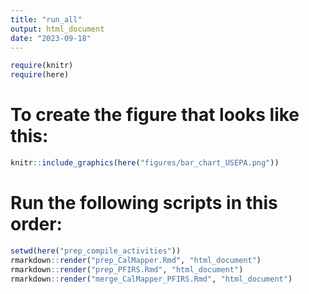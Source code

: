 ```yaml
---
title: "run_all"
output: html_document
date: "2023-09-18"
---
```


```r
require(knitr)
require(here)
```


# To create the figure that looks like this:
```r
knitr::include_graphics(here("figures/bar_chart_USEPA.png"))
```

# Run the following scripts in this order:

```r
setwd(here("prep_compile_activities"))
rmarkdown::render("prep_CalMapper.Rmd", "html_document")
rmarkdown::render("prep_PFIRS.Rmd", "html_document")
rmarkdown::render("merge_CalMapper_PFIRS.Rmd", "html_document")
```


